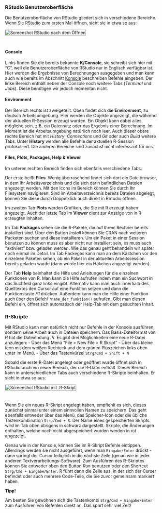 ### RStudio Benutzeroberfläche 
Die Benutzeroberfläche von RStudio gliedert sich in verschiedene Bereiche.
Wenn Sie RStudio zum ersten Mal öffnen, sieht sie in etwa so aus:
  
<img src="images/screenshot_rstudio_without_script.png" alt="Screenshot RStudio nach dem Öffnen" style="border:1px solid grey;margin-bottom:25px">

#### Console

Links finden Sie die bereits bekannte **K/Console**, sie schreibt sich hier mit "C", weil die Benutzeroberfläche von RStudio nur in Englisch verfügbar ist. Hier werden die Ergebnisse von Berechnungen ausgegeben und man kann auch wie bereits im Abschnitt [Konsole](#konsole) beschreiben Befehle eingeben. Der linke Bereich enthält neben der Console noch weitere Tabs (*Terminal* und *Jobs*). Diese benötigen wir jedoch momentan nicht. 

#### Environment

Der Bereich rechts ist zweigeteilt. Oben findet sich die **Environment**, zu deutsch Arbeitsumgebung. 
Hier werden die Objekte angezeigt, die während der aktuellen R-Session erzeugt wurden. Ein Objekt kann dabei alles mögliche sein, z.B. ein Datensatz oder das Ergebnis einer Berechnung. Im Moment ist die Arbeitsumgebung natürlich noch leer. Auch dieser obere rechte Bereich hat mit *History*, *Connections* und *Git* oder auch *Build* weitere Tabs. Unter **History** werden alle Befehle der aktuellen R-Session protokolliert. Die anderen Bereiche sind zunächst nicht interessant für uns. 
  
#### Files, Plots, Packages, Help & Viewer

Im unteren rechten Bereich finden sich ebenfalls verschiedene Tabs.
  
Der erste heißt **Files**. Wenig überraschend findet sich dort ein Dateibrowser, in dem Ihr Arbeitsverzeichnis und die sich darin befindlichen Dateien angezeigt werden. 
Mit den Icons im Bereich können Sie durch Ihr Filesystem navigieren. 
Sind im Arbeitsverzeichnis bereits Dateien abgelegt, können Sie diese durch Doppelklick auch direkt in RStudio öffnen.
  
Im zweiten Tab **Plots** werden Grafiken, die Sie mit R erzeugt haben angezeigt. 
Auch der letzte Tab Im **Viewer** dient zur Anzeige von in R erzeugten Inhalten.
  
Im Tab **Packages** sehen sie die R-Pakete, die auf Ihrem Rechner bereits installiert sind. 
Über den Button *Install* können Sie CRAN nach weiteren Packeten suchen und diese installieren. 
Um ein Paket in einer Session benutzen zu können muss es aber nicht nur installiert sein, es muss auch "aktiviert" bzw. geladen werden. Wie das genau geht behandeln wir später noch einmal im Detail. 
Im Tab Packeges kann man an dem Kästchen vor den einzelnen Paketen sehen, ob ein Paket in der aktuellen Arbeitssession bereits geladen wurde (dann würde hier ein Häkchen angezeigt werden).
  
Der Tab **Help** beinhaltet die Hilfe und Anleitungen für die einzelnen Funktionen von R. 
Man kann die Hilfe aufrufen indem man ein Suchwort in das Suchfeld ganz links eingibt. Alternativ kann man auch innerhalb des Quelltextes den Cursor auf eine Funktion setzen und dann die Funktionstaste *F1* drücken. 
Außerdem kann man die Hilfe einer Funktion auch über den Befehl `?name_der_funktion()` aufrufen. Gibt man diesen Befehl ein, öffnet sich automatisch der Help-Tab mit dem gesuchten Inhalt.
  

### R-Skripte
Mit RStudio kann man natürlich nicht nur Befehle in der Konsole ausführen, sondern seine Arbeit auch in Dateien speichern. Das Basis-Dateiformat von R hat die Dateiendung *.R*. Es gibt drei Möglichkeiten eine neue R-Datei anzulegen:
- Über das Menü "File > New File > R Skript"
- Über das kleine Icon mit dem weißen Rechteck und dem grünen Pluszeichen links oben unter im Menü.
- Über das Tastenkürzel `Strg/Cmd + Shift + N`
  
Sobald die erste R-Datei angelegt oder geöffnet wurde öffnet sich in RStudio auch ein neuer Bereich, der die R-Datei enthält. Dieser Bereich kann in unterschiedlichen Tabs auch verschiedene R-Skripte beinhalten. Er sieht in etwa so aus:
    
<img src="images/screenshot_rstudio.png" alt="Screenshot RStudio mit .R-Skript" style="border:1px solid grey;margin-bottom:25px">
    
Wenn Sie ein neues R-Skript angelegt haben, empfiehlt es sich, dieses zunächst einmal unter einem sinnvollen Namen zu speichern. Das geht ebenfalls entweder über das Menü, das Speicher-Icon oder die übliche Tastenkombination `Strg/Cmd + S`. Der Name eines gespeicherten Skripts wird im Tab oben übrigens in schwarz dargestellt. Skripte, die Änderungen enthalten, welche noch nicht abgespeichert wurden werden in rot angezeigt.

Genau wie in der Konsole, können Sie im R-Skript Befehle eintippen. Allerdings werden sie nicht ausgeführt, wenn man `Eingabe/Enter` drückt - dann springt der Cursor lediglich in die nächste Zeile (genau wie in jeder anderen Textverarbeitungs-Software). Zum Ausführen des R-Skriptes können Sie entweder oben den Button *Run* benutzen oder den Shortcut `Strg/Cmd + Eingabe/Enter`. R führt dann die Zeile aus, in der sich der Curser befindet oder auch mehrere Code-Teile, die Sie zuvor gemeinsam markiert haben. 
  
**Tipp!**

Am besten Sie gewöhnen sich die Tastenkombi `Strg/Cmd + Eingabe/Enter` zum Ausführen von Befehlen direkt an. Das spart sehr viel Zeit!
